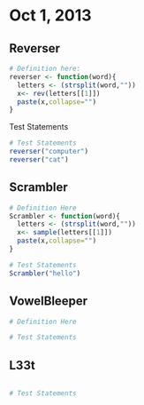 # Oct 1, 2013

## Reverser

```r
# Definition here: 
reverser <- function(word){
  letters <- (strsplit(word,""))
  x<- rev(letters[[1]])
  paste(x,collapse="")
}
```

Test Statements
```r
# Test Statements
reverser("computer")
reverser("cat")
```

## Scrambler

```r
# Definition Here
Scrambler <- function(word){
  letters <- (strsplit(word,""))
  x<- sample(letters[[1]])
  paste(x,collapse="")
}
```

```r
# Test Statements
Scrambler("hello")
```

## VowelBleeper

```r
# Definition Here

```

```r
# Test Statements

```

## L33t 
```r


```

```r
# Test Statements


```